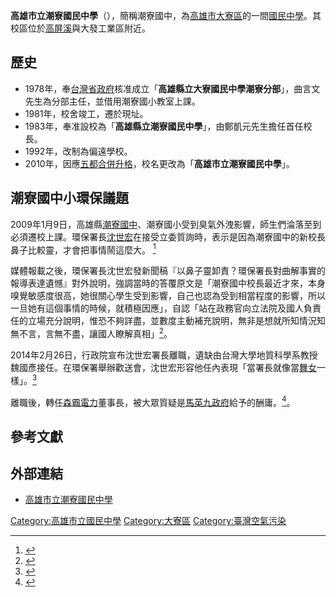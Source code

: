 {{DISPLAYTITLE:高雄市立潮寮國民中學}}
{{noteTA
|1=zh-cn:寮国;zh-tw:寮國;zh-hk:寮國;zh-mo:寮國;zh-sg:寮国;
}}
{{Infobox School
| name           = 高雄市立潮寮國民中學
| other_name     = Kaohsiung Municipal Chaoliao Junior High School
| image          = Kaohsiung Municipal Chao-Liao Junior High School.JPG
| established    = 1978年 高雄縣立[[大寮國中|大寮國中]]潮寮分部<br />1983年 高雄縣立潮寮國民中學<br />2010年 高雄市立潮寮國民中學
| type           = 市立國民中學
| district       = {{ROC}}[[高雄市|高雄市]][[大寮區|大寮區]]
| grades         = 三年級制
| principal      = 莊志德
| address        = 高雄市大寮區潮寮路51-9號
| website        = http://www.tlm.ks.edu.tw/
|number=07-7879544|fax=07-7876354|coordinates={{Coord|22.5634078|120.4255072|display=inline,title}}|pushpin_map=Taiwan Kaohsiung}}

'''高雄市立潮寮國民中學'''（{{Lang-en|Kaohsiung Municipal Chaoliao Junior High School}}），簡稱潮寮國中，為[[高雄市|高雄市]][[大寮區|大寮區]]的一間[[國民中學|國民中學]]。其校區位於[[高屏溪|高屏溪]]與大發工業區附近。

== 歷史 ==
*1978年，奉[[台灣省政府|台灣省政府]]核准成立「'''高雄縣立大寮國民中學潮寮分部'''」，曲言文先生為分部主任，並借用潮寮國小教室上課。
*1981年，校舍竣工，遷於現址。
*1983年，奉准設校為「'''高雄縣立潮寮國民中學'''」，由鄭凱元先生擔任首任校長。
*1992年，改制為偏遠學校。
*2010年，因應[[五都升格|五都合併升格]]，校名更改為「'''高雄市立潮寮國民中學'''」。

==潮寮國中小環保議題==
{{see also|臺灣空氣污染}}
2009年1月9日，高雄縣[[潮寮國中|潮寮國中]]、潮寮國小受到臭氣外洩影響，師生們淪落至到必須遷校上課。環保署長[[沈世宏|沈世宏]]在接受立委質詢時，表示是因為潮寮國中的新校長鼻子比較靈，才會把事情鬧這麼大。 <ref>{{cite web |url=http://fate.nownews.com.tw/2009/01/09/11478-2392796.htm |language=zh-hant |title=環保署長怪新校長鼻子太靈？！　潮寮民眾問：邏輯在哪？ |publisher=NOWNEWS今日新聞 |date=2009-01-09 |accessdate=2009-01-09 }}{{dead link|date=2018年2月 |bot=InternetArchiveBot |fix-attempted=yes }}</ref>

媒體報載之後，環保署長沈世宏發新聞稿『以鼻子靈卸責？環保署長對曲解事實的報導表達遺憾』對外說明，強調當時的答覆原文是「潮寮國中校長最近才來，本身嗅覺敏感度很高，她很關心學生受到影響，自己也認為受到相當程度的影響，所以一旦她有這個事情的時候，就積極因應」，自認「站在政務官向立法院及國人負責任的立場充分說明，惟恐不夠詳盡，並數度主動補充說明，無非是想就所知情況知無不言，言無不盡，讓國人瞭解真相」<ref name="台灣環境資訊協會-環境資訊中心 2009 II">{{cite web | title=以鼻子靈卸責？對曲解事實的報導表達遺憾 | website=台灣環境資訊協會-環境資訊中心 | date=2009-01-12 | url=http://e-info.org.tw/node/40251 | language=zh | access-date=2017-11-11 | archive-date=2017-11-12 | archive-url=https://web.archive.org/web/20171112073937/http://e-info.org.tw/node/40251 | dead-url=no }}</ref>。

2014年2月26日，行政院宣布沈世宏署長離職，遺缺由台灣大學地質科學系教授魏國彥接任。在環保署舉辦歡送會，沈世宏形容他任內表現「當署長就像當[[舞女|舞女]]一樣」。<ref>{{cite news|url=http://udn.com/NEWS/NATIONAL/NATS5/8515977.shtml|title=沈世宏：當署長 就像當舞女|publisher=[[聯合新聞網|聯合新聞網]]|date=2014-02-28|accessdate=2018-03-03|archive-date=2014-03-03|archive-url=https://web.archive.org/web/20140303065010/http://udn.com/NEWS/NATIONAL/NATS5/8515977.shtml|dead-url=no}}</ref>

離職後，轉任[[森霸電力|森霸電力]]董事長，被大眾質疑是[[馬英九政府|馬英九政府]]給予的酬庸。<ref>{{cite web|author=|title=中油轉投資公司爆酬庸　鄧振中：予以尊重|url=http://www.appledaily.com.tw/realtimenews/article/finance/20150309/570802/|date=2015-03-09|archivedate=2015-04-02|publisher=《蘋果日報》|language=zh-tw|8=|accessdate=2018-03-03|archive-url=https://web.archive.org/web/20150402160011/http://www.appledaily.com.tw/realtimenews/article/finance/20150309/570802/|dead-url=no}}</ref>。

==參考文獻==
{{reflist}}
== 外部連結 ==
*[http://www.tlm.ks.edu.tw/ 高雄市立潮寮國民中學] {{Wayback|url=http://www.tlm.ks.edu.tw/ |date=20130214090302 }}

{{高雄市國民中學}}

[[Category:高雄市立國民中學|Category:高雄市立國民中學]]
[[Category:大寮區|Category:大寮區]]
[[Category:臺灣空氣污染|Category:臺灣空氣污染]]